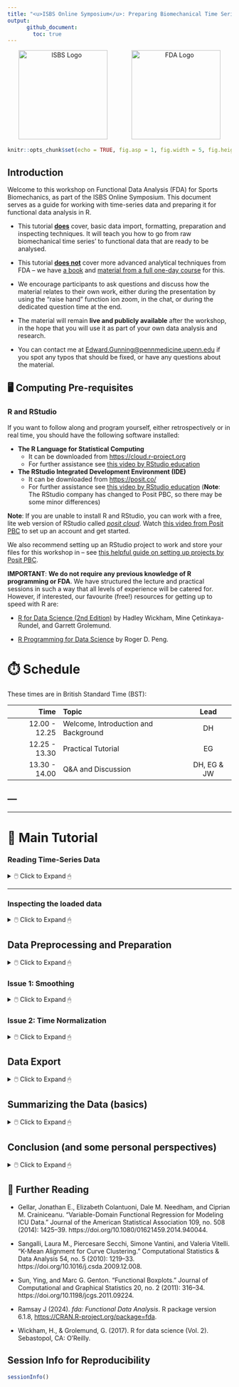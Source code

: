 ```yaml
---
title: "<u>ISBS Online Symposium</u>: Preparing Biomechanical Time Series' for Functional Data Analysis"
output: 
      github_document:
        toc: true
---
```


<div style="text-align: center;">
  <img src="isbs-logo.png" alt="ISBS Logo" width="200" style="margin-right: 50px;">
  <img src="fda-logo.png" alt="FDA Logo" width="200">
</div>


```r
knitr::opts_chunk$set(echo = TRUE, fig.asp = 1, fig.width = 5, fig.height = 5)
```

## Introduction

Welcome to this workshop on Functional Data Analysis (FDA) for Sports Biomechanics, as part of the ISBS Online Symposium. This document serves as a guide for working with time-series data and preparing it for functional data analysis in R.

* This tutorial <u>**does**</u> cover, basic data import, formatting, preparation and inspecting techniques. It will teach you how to go from raw biomechanical time series' to functional data that are ready to be analysed.

* This tutorial <u>**does not**</u> cover more advanced analytical techniques from FDA -- we have [a book](https://link.springer.com/book/10.1007/978-3-031-68862-1) and [material from a full one-day course](https://github.com/edwardgunning/ISBS-Short-Course) for this.

* We encourage participants to ask questions and discuss how the material relates to their own work, either during the presentation by using the "raise hand" function ion zoom, in the chat, or during the dedicated question time at the end.

* The material will remain **live and publicly available** after the workshop, in the hope that you will use it as part of your own data analysis and research.

* You can contact me at [Edward.Gunning@pennmedicine.upenn.edu](mailto:Edward.Gunning@pennmedicine.upenn.edu) if you spot any typos that should be fixed, or have any questions about the material.

## 🖥 Computing Pre-requisites

### R and RStudio

If you want to follow along and program yourself, either retrospectively or in real time, you should have the following software installed:

* **The R Language for Statistical Computing**
  * It can be downloaded from [https://cloud.r-project.org](https://cloud.r-project.org)
  * For further assistance see [this video by RStudio education](https://vimeo.com/203516510)

* **The RStudio Integrated Development Environment (IDE)**
  * It can be downloaded from [https://posit.co/](https://posit.co/)
  * For further assistance see [this video by RStudio education](https://vimeo.com/203516510) (**Note**: The RStudio company has changed to Posit PBC, so there may be some minor differences)


**Note**: If you are unable to install R and RStudio, you can work with a free, lite web version of RStudio called [*posit cloud*](https://posit.cloud/). Watch [this video from Posit PBC](https://www.youtube.com/watch?v=-fzwm4ZhVQQ) to set up an account and get started.

We also recommend setting up an RStudio project to work and store your files for this workshop in -- see [this helpful guide on setting up projects by Posit PBC](https://support.posit.co/hc/en-us/articles/200526207-Using-RStudio-Projects).

**IMPORTANT**: **We do not require any previous knowledge of R programming or FDA**. We have structured the lecture and practical sessions in such a way that all levels of experience will be catered for. However, if interested, our favourite (free!) resources for getting up to speed with R are:

* [R for Data Science (2nd Edition)](https://r4ds.hadley.nz/) by Hadley Wickham, Mine Çetinkaya-Rundel, and Garrett Grolemund.

* [R Programming for Data Science](https://bookdown.org/rdpeng/rprogdatascience/) by Roger D. Peng.


# ⏱️ Schedule

These times are in British Standard Time (BST):

| Time | Topic | Lead |
|-------:|:------|:---------:|
| $12.00$ - $12.25$ | Welcome, Introduction and Background | DH | 
| $12.25$ - $13.30$ | Practical Tutorial | EG |
| $13.30$ - $14.00$ | Q&A and Discussion | DH, EG & JW |

---
---
---


# 🎒 Main Tutorial

### Reading Time-Series Data

<details>

<summary>🖱️ Click to Expand 🖱 </summary>

In this workshop, we will use the GaitRec dataset, specifically the right leg vertical ground reaction force (vGRF) data.
The data are stored in a comma separated value (CSV) file on the [GaitRec Figshare link](https://figshare.com/articles/dataset/GRF_F_V_RAW_right/11394825?backTo=%2Fcollections%2FGaitRec_A_large-scale_ground_reaction_force_dataset_of_healthy_and_impaired_gait%2F4788012&file=22063200) and can be downloaded directly [here](https://figshare.com/ndownloader/files/22063200).
Each time series is stored as a row of the CSV file, with associated metadata including subject ID, session number, and trial ID. Since trials have different durations, some rows contain missing values (`NA`s) where the recorded data length varies. Our goal is to preprocess these data, preparing them for functional data analysis.

### Read in the csv file:

There are many options to read in text files in R (e.g., comma or tab separated values files). Here, we'll use base R `read.csv()` function.
Since we are working within a project, we just have to point to the *relative path* to the file.

```r
GRF_data <- read.csv(file = "data/GRF_F_V_RAW_right.csv")
```

---

***Aside:***

There exist faster functions in specialized packages for reading in large csv files. Let's time trial `read.csv()` with `read_csv()` from the `readr` package and `fread` from the `data.table` package. From just one run it seems `fread()` is marginally faster than `read_csv()`, but both are orders of magnitude faster than `read.csv()`.


```r
runtime_1 <- system.time(GRF_data_1 <- read.csv(file = "data/GRF_F_V_RAW_right.csv"))
runtime_2 <- system.time(GRF_data_2 <- readr::read_csv(file = "data/GRF_F_V_RAW_right.csv", 
                                                    col_types = c(rep("i", 3), rep("n", 405))))
runtime_3 <- system.time(GRF_data_3 <- data.table::fread(file = "data/GRF_F_V_RAW_right.csv"))

# Examine the results:
print(paste0("read.csv = ", round(runtime_1["elapsed"], 2), " seconds; read_csv = ",
             round(runtime_2["elapsed"], 2), " seconds; fread = ",
             round(runtime_3["elapsed"], 2), " seconds"))
rm(list = paste0("GRF_data_", 1:3)) # remove the created data objects from our environments
```

* We should actually do this comparison by running the code for multiple repetitions using `microbenchmark()` from the `microbenchmark` package.

</details>

---

### Inspecting the loaded data

<details>

<summary>🖱️ Click to Expand 🖱 </summary>

The data is read in as a data frame, which is useful for storing tabular data where the columns are heterogenous in nature (e.g., contains some numeric and some factors or strings).

```r
class(GRF_data)
```

This dataset contains over $75,000$ rows. This meaans its a fantastic resource for statistics and machine learning applications. However, for the purpose of this tutorial, we'll take a random sample of $200$ rows to make it more manageable.

```r
dim(GRF_data) # check dimensions
set.seed(1)
sample_inds <- sample(seq_len(length.out = nrow(GRF_data)), size = 200)
GRF_data <- GRF_data[sample_inds, ]
dim(GRF_data) # check dimensions again
```

We can also split the data out into the first three columns (subject, session and trial IDs) and the remaining $405$ columns which include the sampled time series.
Since the remaining $405$ columns are all numeric containing time series values, it is appropriate to store them as a matrix.

```r
meta_df <- GRF_data[, 1:3] # first three columns
GRF_matrix <- as.matrix(GRF_data[, - c(1:3)])  # remaining columns
```

We can also create a $405$-dimensional vector representing the time argument.
Since these data are sampled at $250$ Hz, we have that each time difference is $1/250$.

```r
frames_per_second <- 250
seconds_per_frame <- 1 / frames_per_second
time_seq <- seq(0, seconds_per_frame * (405 - 1), by = seconds_per_frame)
```

We can use the `matplot()` function to plot the columns of a matrix, so we need to transpose (rotate) `GRF_matrix` when passing it as an argument using the `t()` function.

```r
matplot(x = time_seq,
        y = t(GRF_matrix), 
        type = "b", 
        cex = 0.5, 
        pch = 20, 
        ylab = "vGRF",
        xlab = "time (seconds)")
```

</details>

## Data Preprocessing and Preparation

<details>

<summary>🖱️ Click to Expand 🖱 </summary>

In this section, we'll discuss a number of important issues in data preparation.

For this, we'll use the `fda` package so we need to load it.

```r
library(fda)
```

</details>

### Issue 1: Smoothing 

<details>

<summary>🖱️ Click to Expand 🖱 </summary>

* The first issue is representing each sampled time series as a *smooth* function (or curve).

* In the`fda` package, this representation is done using a **basis function representation**.

* In short, we use a linear combination (or weighted sum) of some set of basis functions that *we know*, to approximate each individual curve. Then, under the hood, the data are stored as the combination of the basis (i.e., the known functions) and vector of basis coefficients for an individual curve (i.e., the weights).

* We can choose the basis coefficients based on whether we want to **smooth** or interpolate the raw data.


#### Demonstration: Representing a single curve

We'll extract the first row of the dataset. We only take the non `NA` values, and take the correponding values for the time argument.

```r
GRF_obs_full <- GRF_matrix[1,]
GRF_obs <- GRF_obs_full[!is.na(GRF_obs_full)]
time_seq_obs <- time_seq[seq_len(length(GRF_obs))]
```


```r
Bspline_basis_k50 <- create.bspline.basis(rangeval = range(time_seq_obs),
                                           nbasis = 50)

GRF_obs_1_fdSmooth <- smooth.basis(argvals = time_seq_obs,
                                   y = GRF_obs, 
                                   fdParobj = Bspline_basis_k50)

par(mfrow = c(1, 2))
plot(Bspline_basis_k50, knots = FALSE, lty = 1)
abline(h = 1, lwd = 1.5)
title("BSpline Basis")
plot.fd(fd(coef = diag(GRF_obs_1_fdSmooth$fd$coefs[,1]),
                  Bspline_basis_k50), lty = 1, ylim = c(0, 800))
points(x = time_seq_obs, GRF_obs, pch = 20, col = "grey")
lines.fdSmooth(GRF_obs_1_fdSmooth, col = "black", lwd = 1.5)
title("Weighted BSpline Basis to Represent Curve")
```


**What is happening under the hood?** 

  $\rightarrow$ We have gone from a vector of discrete values to a representation of the functional data in terms of a vector of basis coefficients and a set of basis functions.
  
  These are stored as an `fd` object:
  
```r
GRF_obs_1_fd <- GRF_obs_1_fdSmooth$fd
GRF_obs_1_fd[["coefs"]]
GRF_obs_1_fd[["basis"]]
```

This means that we are not bound by the dicrete points at which the data are measured, we can evaluate the curve at **any** point in the domain, by simply evluating the basis functions at these points.


The first issue that needs to be considered -- **do we need to smooth or interpolate the data**?

* If they have been filtered already, e.g., using a Butterworth filter applied to marker trajectories, we probably don't need to re-smooth them. Therefore we choose a large number of basis functions `nbasis` and do not apply a smoothing penalty.


* If we have the raw signal and need to remove noise/ errors, we should use the FDA tools to smooth the data. We can either do this by choosing a smaller number of basis functions, or preferably, add a smoothness penalty controlled by a weight parameter $\lambda$ in the objective function when computing the coefficients. 


```r
lambda_seq <- 10^seq(-10, 0, by = 1)

plot(x = time_seq_obs, GRF_obs, pch = 20, col = "grey")
for(lami in seq_along(lambda_seq)) {
  fdsmooth_i <- smooth.basis(argvals = time_seq_obs,
                             y = GRF_obs, 
                             fdParobj = fdPar(fdobj = Bspline_basis_k50,
                                              Lfdobj = 2,
                                              lambda = lambda_seq[lami]))
  lines.fdSmooth(fdsmooth_i, col = lami + 1)
}
legend("bottom", paste0("lambda = ", lambda_seq), 
       col = seq_along(lambda_seq) + 1, 
       lty = 1)
```

* We can see that varying $\lambda$ gives different fits, we should choose the optimal value by cross-validation or generalized cross-validation (see Chapter 2 of book).

* Refer to the book Chapter 2 for details on different types of bases and other considerations when smoothing (e.g., suitable representations of derivatives/ rates of change).

</details>

### Issue 2: Time Normalization

<details>

<summary>🖱️ Click to Expand 🖱 </summary>

* We have fitted to a single curve, and we have used the observed time values to define its domain.

* However, standard functional data analysis software (i.e., the `fda` package) requires the functional data to be represented on a common domain (**Note:** There are some exceptions such as the work of Gellar et al. (2014) and Sangalli et al. (2010) do not require a common domain/ equal length curves). 

* These data -- and many biomechanical time series -- are of different lengths because people take different amounts of time to complete a movement.

* Therefore we need to consider methods to standardize/ normalize the domains of each observation to use them with the `fda` package.

* The most common approach, particularly for periodic data or data with very clearly defined start and end points, is to linearly time (or length) normalise. That is, we linearly stretch or compress the time values so that the start and end of each curve match, and we can treat them as data defined on a common domain.


#### 2 (a) <u>Common Approach</u>: Resample to Time Normalize and then Smooth

* Use a cubic spline to interpolate the data to $101$ points (often done in motion capture software), Do this to each row of the data.

* We use `apply()` to do the same operation to each row of the data -- we could also do it in a loop.

* This gives us a $200 \times 101$ matrix that we can pass to `smooth.basis()` to smooth/ represent all the curves collectively.


```r
GRF_matrix_normalized <- apply(X = GRF_matrix, MARGIN = 1, 
                               FUN = function(x) {
                                 obs <- x[!is.na(x)]
                                 time_seq_obs <- time_seq[seq_len(length(obs))]
                                  spline(x = time_seq_obs, y = obs, n = 101)$y
                               })
GRF_matrix_normalized <- t(GRF_matrix_normalized)
time_seq_normalized <- 0:100
matplot(x = time_seq_normalized,
        y = t(GRF_matrix_normalized), 
        type = "b", 
        cex = 0.5, 
        pch = 20, 
        ylab = "vGRF",
        xlab = "time (seconds)")
```

* We can pass the $101\times200$ matrix (after transposing) to `smooth.basis()` and it will do the smoothig/ representation of all the curves collectively.

```r
Bspline_basis_k50_normalized <- create.bspline.basis(rangeval = c(0, 100), 
                                                     nbasis = 50)
GRF_fdSmooth <- smooth.basis(argvals = time_seq_normalized,
                             y = t(GRF_matrix_normalized), 
                             fdParobj = Bspline_basis_k50_normalized)
GRF_fd <- GRF_fdSmooth$fd 
plot(GRF_fd)
```

#### 2 (b) <u>More Principled Approach</u>: Do Smoothing and Time Normalization Together

* When we use cubic spline interpolation, we actually just interpolate onto a B-spline basis and evaluate at $101$ points.

* We can actually do all of this using the `fda` package, and this might be preferable for a few reasons:

  1.  We avoid an intermediate resampling step, which may distort/ lose information (though maybe not if the data are smooth enough and the grid of time points is fine enough)
  2. If the data *are* noisy, we don't really want to interpolate noise and smooth the result, we would prefer to smooth the resulting data.
  
Below is code that uses a very simple for loop to for each curve individually to a basis on the same domain and store the resulting `fd` object:

**Note:** We are using the same basis, but using different evaluation points to fit each curve, storing the coefficients and combining them to create the fd object.

```r
coef_matrix <- matrix(NA, nrow = 200, ncol = Bspline_basis_k50_normalized$nbasis)
for(i in 1:200) {
  obs_i <- GRF_matrix[i, ]
  obs_i <- obs_i[!is.na(obs_i)]
  time_seq_obs_i <- time_seq[seq_len(length(obs_i))]
  time_seq_obs_i_normalized <- (time_seq_obs_i / max(time_seq_obs_i)) * 100
  fdsmooth_i <- smooth.basis(argvals = time_seq_obs_i_normalized,
                             y = obs_i, 
                             fdParobj = Bspline_basis_k50_normalized)
  coef_matrix[i, ] <- fdsmooth_i$fd$coefs
}

# create fd object
GRF_fd_2 <- fd(coef = t(coef_matrix), basisobj = Bspline_basis_k50_normalized)

par(mfrow = c(1, 2))
plot(GRF_fd)
title("Approach 1")
plot(GRF_fd_2)
title("Approach 2")
```


* [Link to flowchart from my thesis](https://github.com/edwardgunning/thesis-chapt-3/blob/main/outputs/basis-expansion-diagram/2023-01-02-basis-expansion-diagram.pdf).

#### <u>Other approaches and further thoughts</u>

* If you time normalise, you should carry through curve length as an additional parameter. Don't just discard it!

* There are some other approaches people have considered. They don't make sense in this context (I think), but I'm demonstrating them just to show that *how you define your domain* matters.

* In some instances, possibly where the data are not periodic/ repeating, it may make more sense to pad the data with the final value (sometimes zero for forces data).

```r
GRF_matrix_zero_padded <- GRF_matrix
GRF_matrix_zero_padded[is.na(GRF_matrix_zero_padded)] <- 0
```

* Or, you might choose a physical time domain (un-normalized) over which all the curves are defined.

```r
min_time <- min(apply(GRF_matrix, 1, function(x) sum(is.na(x))))
time_seq_min <- time_seq[seq_len(min_time)]
GRF_matrix_min <- GRF_matrix[, seq_len(min_time)]
```

* Let's have a look at all three approaches and the original data side-by-side.

```r
par(mfrow = c(2, 2))
matplot(time_seq, t(GRF_matrix),  
        type = "b", 
        cex = 0.5, 
        pch = 20)
title("Raw Data")
matplot(time_seq_normalized, t(GRF_matrix_normalized),
        type = "b", 
        cex = 0.5, 
        pch = 20)
title("Time Normalised")
matplot(time_seq, t(GRF_matrix_zero_padded),  
        type = "b", 
        cex = 0.5, 
        pch = 20)
title("Zero-Padded")
matplot(time_seq_min, 
        t(GRF_matrix_min),  
        type = "b", 
        cex = 0.5, 
        pch = 20)
title("Chopped")
```

</details>

## Data Export

<details>

<summary>🖱️ Click to Expand 🖱 </summary>

* We typically want to save iterations of our data at multiple stages in the workflow, and will rarely complete an analysis in a single interactive session.

* Therefore, we need to be able to save and import the objects that we create.

* The canonical way to store R objects, such as the `fd` object we have created, is in "R’s custom binary format called RDS" (Wickham and Grolemund, 2017).

* The functions to save and read RDS objects are straightforward:

```r
# save 
saveRDS(object = GRF_fd, file = "saved-objects/GRF_fd.rds")
# and read back in
GRF_fd <- readRDS(file = "saved-objects/GRF_fd.rds")
```

* We could also consider svaing just the basis as an `RDS` object and the coefficients in a more familiar CSV or TSV format (e.g., using `write.csv()`).

</details>

## Summarizing the Data (basics)

<details>

<summary>🖱️ Click to Expand 🖱 </summary>

Once we have represented our data as an `fd` object, we can apply visualisation, summary and analysis functions from the `fda` package. Here are a number of simple visualisation functions that act directly on the `fd` object.

1. **`plot.fd()`** Plot the full functional data object.

```r
plot.fd(GRF_fd)
```

2. **`mean.fd()`** Calculate the sample mean of a functional data object (we'll then plot it).

```r
GRF_mean_fd <- mean.fd(GRF_fd)
plot.fd(GRF_mean_fd)
```

3. **`boxplot.fd`** Display the functional version of the boxplot Sun and Genton (2011) of the `fd` object (see  and Chapter 3 of our book for a summary of how to interpret it).

```r
boxplot.fd(GRF_fd)
```

</details>

## Conclusion (and some personal perspectives)

<details>

<summary>🖱️ Click to Expand 🖱 </summary>

* Biomechanical data is rich and structured.

* How we process it matters and affects our results and interpretations of an analysis.

* There is no "flowchart" or rigid set of steps for FDA. Thought needs to be given to context and intricacies of each dataset.

* Sensitivity analyses are often useful to determine the effects of our subjective choices.

* We hope that this tutorial has benefitted you, and we would love to hear about the data preparation issues that you encounter in your own work.


</details>

## 📖 Further Reading

* Gellar, Jonathan E., Elizabeth Colantuoni, Dale M. Needham, and Ciprian M. Crainiceanu. “Variable-Domain Functional Regression for Modeling ICU Data.” Journal of the American Statistical Association 109, no. 508 (2014): 1425–39. https://doi.org/10.1080/01621459.2014.940044.

* Sangalli, Laura M., Piercesare Secchi, Simone Vantini, and Valeria Vitelli. “K-Mean Alignment for Curve Clustering.” Computational Statistics & Data Analysis 54, no. 5 (2010): 1219–33. https://doi.org/10.1016/j.csda.2009.12.008.

* Sun, Ying, and Marc G. Genton. “Functional Boxplots.” Journal of Computational and Graphical Statistics 20, no. 2 (2011): 316–34. https://doi.org/10.1198/jcgs.2011.09224.

* Ramsay J (2024). _fda: Functional Data Analysis_. R package version 6.1.8,
  <https://CRAN.R-project.org/package=fda>.

* Wickham, H., & Grolemund, G. (2017). R for data science (Vol. 2). Sebastopol, CA: O'Reilly.



## Session Info for Reproducibility

```r
sessionInfo()
```


